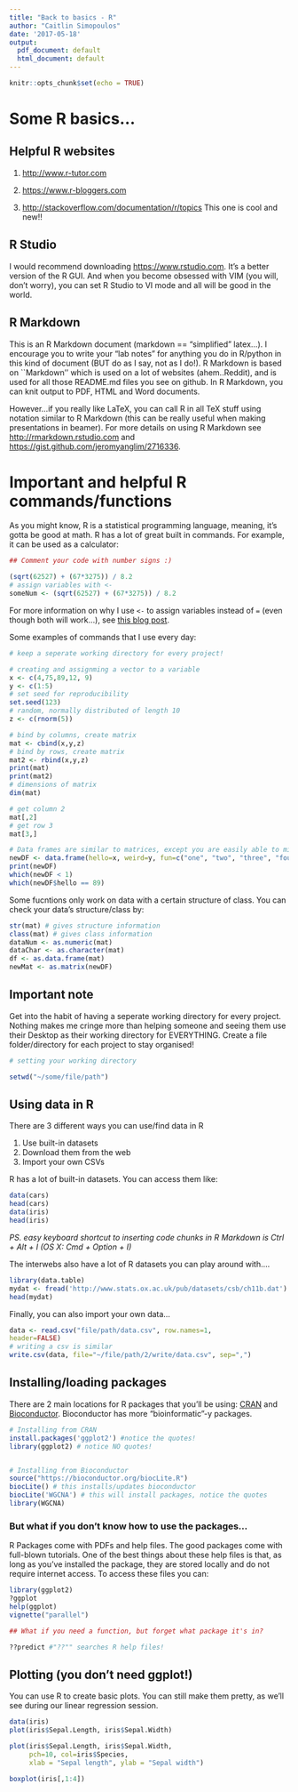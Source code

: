 ```yaml
---
title: "Back to basics - R"
author: "Caitlin Simopoulos"
date: '2017-05-18'
output:
  pdf_document: default
  html_document: default
---
```

```r
knitr::opts_chunk$set(echo = TRUE)
```
# Some R basics...

## Helpful R websites

1. <http://www.r-tutor.com>

2. <https://www.r-bloggers.com>

3. <http://stackoverflow.com/documentation/r/topics> This one is cool and new!! 

## R Studio

I would recommend downloading [https://www.rstudio.com](https://www.rstudio.com). It's a better version of the R GUI. And when you become obsessed with VIM (you will, don't worry), you can set R Studio to VI mode and all will be good in the world.

## R Markdown

This is an R Markdown document (markdown == "simplified" latex...). 
I encourage you to write your "lab notes" for anything you do in R/python in this kind of document (BUT do as I say, not as I do!).
R Markdown is based on ``Markdown'' which is used on a lot of websites (ahem..Reddit), and is used for all those README.md files you see on github.
In R Markdown, you can knit output to PDF, HTML and Word documents.

However...if you really like LaTeX, you can call R in all TeX stuff using notation similar to R Markdown (this can be really useful when making presentations in beamer).
For more details on using R Markdown see <http://rmarkdown.rstudio.com> and <https://gist.github.com/jeromyanglim/2716336>.

[//]: P.S. this is how you comment your RMD!

# Important and helpful R commands/functions

As you might know, R is a statistical programming language, meaning, it's gotta be good at math. R has a lot of great built in commands. For example, it can be used as a calculator:

```r
## Comment your code with number signs :)

(sqrt(62527) + (67*3275)) / 8.2
# assign variables with <-
someNum <- (sqrt(62527) + (67*3275)) / 8.2
```

For more information on why I use `<-` to assign variables instead of `=` (even though both will work...), see [this blog post](http://blog.revolutionanalytics.com/2008/12/use-equals-or-arrow-for-assignment.html).

Some examples of commands that I use every day:

```r
# keep a seperate working directory for every project!

# creating and assignming a vector to a variable
x <- c(4,75,89,12, 9)
y <- c(1:5)
# set seed for reproducibility
set.seed(123)
# random, normally distributed of length 10
z <- c(rnorm(5)) 

# bind by columns, create matrix
mat <- cbind(x,y,z)
# bind by rows, create matrix
mat2 <- rbind(x,y,z)
print(mat)
print(mat2)
# dimensions of matrix
dim(mat)

# get column 2
mat[,2]
# get row 3
mat[3,]

# Data frames are similar to matrices, except you are easily able to mix data types 
newDF <- data.frame(hello=x, weird=y, fun=c("one", "two", "three", "four", "five"))
print(newDF)
which(newDF < 1)
which(newDF$hello == 89)
```

Some fucntions only work on data with a certain structure of class. You can check your data's structure/class by:

```r
str(mat) # gives structure information
class(mat) # gives class information
dataNum <- as.numeric(mat) 
dataChar <- as.character(mat)
df <- as.data.frame(mat)
newMat <- as.matrix(newDF)
```

## Important note

Get into the habit of having a seperate working directory for every project. Nothing makes me cringe more than helping someone and seeing them use their Desktop as their working directory for EVERYTHING. Create a file folder/directory for each project to stay organised!

```r
# setting your working directory

setwd("~/some/file/path") 
```


## Using data in R

There are 3 different ways you can use/find data in R

1. Use built-in datasets
2. Download them from the web
3. Import your own CSVs

R has a lot of built-in datasets.
You can access them like:

```r
data(cars)
head(cars)
data(iris)
head(iris)
```

*PS. easy keyboard shortcut to inserting code chunks in R Markdown is Ctrl + Alt + I (OS X: Cmd + Option + I)*

The interwebs also have a lot of R datasets you can play around with....

```r
library(data.table)
mydat <- fread('http://www.stats.ox.ac.uk/pub/datasets/csb/ch11b.dat')
head(mydat)
```

Finally, you can also import your own data...
```r
data <- read.csv("file/path/data.csv", row.names=1, 
header=FALSE)
# writing a csv is similar
write.csv(data, file="~/file/path/2/write/data.csv", sep=",")
```

## Installing/loading packages

There are 2 main locations for R packages that you'll be using: [CRAN](https://cran.r-project.org) and [Bioconductor](http://www.bioconductor.org).
Bioconductor has more "bioinformatic"-y packages. 

```r
# Installing from CRAN
install.packages('ggplot2') #notice the quotes!
library(ggplot2) # notice NO quotes!


# Installing from Bioconductor
source("https://bioconductor.org/biocLite.R")
biocLite() # this installs/updates bioconductor
biocLite('WGCNA') # this will install packages, notice the quotes
library(WGCNA)
```

### But what if you don't know how to use the packages...

R Packages come with PDFs and help files. The good packages come with full-blown tutorials. One of the best things about these help files is that, as long as you've installed the package, they are stored locally and do not require internet access. To access these files you can:

```r
library(ggplot2)
?ggplot
help(ggplot)
vignette("parallel")

## What if you need a function, but forget what package it's in?

??predict #"??"" searches R help files!
```

## Plotting (you don't need ggplot!)

You can use R to create basic plots. You can still make them pretty, as we'll see during our linear regression session.

```r
data(iris)
plot(iris$Sepal.Length, iris$Sepal.Width)

plot(iris$Sepal.Length, iris$Sepal.Width, 
     pch=10, col=iris$Species,
     xlab = "Sepal length", ylab = "Sepal width")

boxplot(iris[,1:4])
```